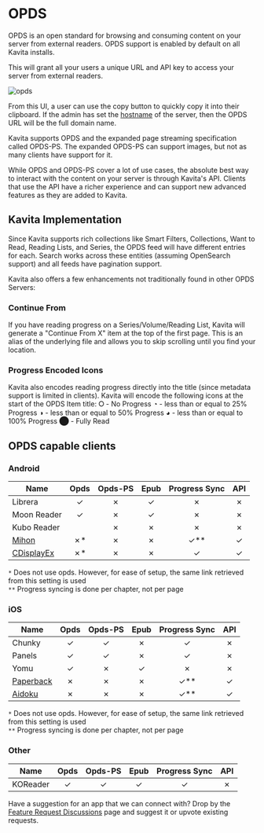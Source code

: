 
# OPDS


OPDS is an open standard for browsing and consuming content on your server from external readers. OPDS support is enabled by default on all Kavita installs. 

This will grant all your users a unique URL and API key to access your server from external readers.

![opds](../../../public/guides/opds-screen.png "OPDS Settings")

From this UI, a user can use the copy button to quickly copy it into their clipboard. If the admin has set the [hostname](../../guides/admin-settings/general.mdx#host-name) of the server, then the OPDS URL will be the full domain name. 

Kavita supports OPDS and the expanded page streaming specification called OPDS-PS. The expanded OPDS-PS can support images, but not as many clients have support for it.

While OPDS and OPDS-PS cover a lot of use cases, the absolute best way to interact with the content on your server is through Kavita's API. Clients that use the API have a richer experience and can support new advanced features as they are added to Kavita.


## Kavita Implementation
Since Kavita supports rich collections like Smart Filters, Collections, Want to Read, Reading Lists, and Series, the OPDS feed will have different entries for each. Search works across these entities (assuming OpenSearch support) and all feeds have pagination support. 

Kavita also offers a few enhancements not traditionally found in other OPDS Servers:
### Continue From
If you have reading progress on a Series/Volume/Reading List, Kavita will generate a "Continue From X" item at the top of the first page. This is an alias of the underlying file and allows you to skip scrolling until you find your location.

### Progress Encoded Icons
Kavita also encodes reading progress directly into the title (since metadata support is limited in clients). Kavita will encode the following icons at the start of the OPDS Item title: 
⭘ - No Progress
◔ - less than or equal to 25% Progress
◑ - less than or equal to 50% Progress
◕ - less than or equal to 100% Progress
⬤ - Fully Read


## OPDS capable clients

### Android

| Name        | Opds | Opds-PS | Epub | Progress Sync | API |
|-------------|:----:|:---------:|:----:|:-------------:| :-----------:| 
| Librera     |  ✓   | ✗       |  ✓   |       ✗       |      ✗       |
| Moon Reader |  ✓   | ✗       |  ✓   |       ✗       |      ✗       |
| Kubo Reader |      | ✗       |  ✗   |       ✗       |      ✗       |
| [Mihon](../../guides/3rdparty/tachi-like.mdx)   |  ✗*  | ✗       |  ✗   |      ✓**      |      ✓       |
| [CDisplayEx](../../guides/3rdparty/cdisplayex.mdx)   |  ✗*  | ✗       |  ✗   |      ✓      |      ✓       |

`*` Does not use opds. However, for ease of setup, the same link retrieved from this setting is used <br/>
`**` Progress syncing is done per chapter, not per page

### iOS

| Name      | Opds | Opds-PS | Epub | Progress Sync | API |
|-----------|:----:|:-------:|:----:|:-------------:| :-------------: |
| Chunky    |  ✓   |    ✓    |  ✗   |       ✓       |      ✗       |
| Panels    |  ✓   |    ✓    |  ✗   |       ✓       |      ✗       |
| Yomu      |  ✓   |    ✗    |  ✓   |       ✗       |      ✗       |
| [Paperback](../../guides/3rdparty/paperback.mdx) | ✗  |     ✗    |  ✗    |        ✓**       |     ✓       |
| [Aidoku](../../guides/3rdparty/aidoku.mdx) | ✗  |     ✗    |  ✗    |        ✓**       |     ✓       |

`*` Does not use opds. However, for ease of setup, the same link retrieved from this setting is used <br/>
`**` Progress syncing is done per chapter, not per page

### Other
| Name      | Opds | Opds-PS | Epub | Progress Sync | API |
|-----------|:----:|:-------:|:----:|:-------------:| :-------------: | 
| KOReader    |  ✓   |    ✓    |  ✓   |       ✓       |      ✗       |

Have a suggestion for an app that we can connect with? Drop by the [Feature Request Discussions](https://github.com/Kareadita/Kavita/discussions) page and suggest it or upvote existing requests.